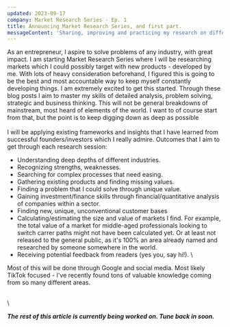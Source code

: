 ```yaml
---
updated: 2023-09-17
company: Market Research Series - Ep. 1
title: Announcing Market Research Series, and first part.
messageContent: 'Sharing, improving and practicing my research on different markets.'
---
```


As an entrepreneur, I aspire to solve problems of any industry, with great impact. I am starting Market Research Series
where I will be researching markets which I could possibly target with new products - developed by me. With lots of heavy consideration beforehand,
I figured this is going to be the best and most accountable way to keep myself constantly developing things. I am extremely
excited to get this started. Through these blog posts I aim to master my skills of detailed analysis, problem solving,
strategic and business thinking. This will not be general breakdowns of mainstream, most heard of elements of the world.
I want to of course start from that, but the point is to keep digging down as deep as possible
\
\
I will be applying existing frameworks and insights that I have learned from successful founders/investors which I really
admire. Outcomes that I aim to get through each research session:

- Understanding deep depths of different industries.
- Recognizing strengths, weaknesses.
- Searching for complex processes that need easing.
- Gathering existing products and finding missing values.
- Finding a problem that I could solve through unique value.
- Gaining investment/finance skills through financial/quantitative analysis of companies within a sector.
- Finding new, unique, unconventional customer bases
- Calculating/estimating the size and value of markets I find. For example, the total value of a market for middle-aged
  professionals looking to switch carrer paths might not have been calculated yet. Or at least not released to the general
  public, as it's 100% an area already named and researched by someone somewhere in the world.
- Receiving potential feedback from readers (yes you, say hi!).
  \

Most of this will be done through Google and social media. Most likely TikTok focused - I've recently found tons of valuable
knowledge coming from so many different areas.

\
\

**_The rest of this article is currently being worked on. Tune back in soon._**
